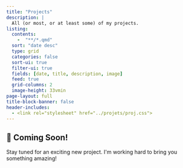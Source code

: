```yaml
---
title: "Projects"
description: |
  All (or most, or at least some) of my projects.
listing:
  contents:
    -  "**/*.qmd"   
  sort: "date desc"
  type: grid
  categories: false
  sort-ui: true
  filter-ui: true
  fields: [date, title, description, image]
  feed: true
  grid-columns: 2
  image-height: 33vmin
page-layout: full
title-block-banner: false
header-includes:
  - <link rel="stylesheet" href="../projets/proj.css">
---
```


```{=html}

<section class="coming-soon-section">
  <div class="coming-soon-container">
    <div class="coming-soon-panel">
      <h2>🚧 Coming Soon!</h2>
      <p>Stay tuned for an exciting new project. I'm working hard to bring you something amazing!</p>
    </div>
  </div>
</section>

```